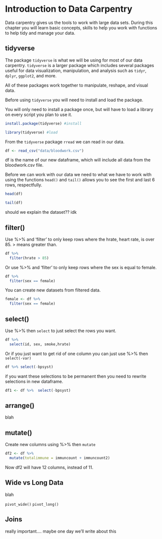 # Introduction to Data Carpentry

Data carpentry gives us the tools to work with large data sets. During this chapter you will learn basic concepts, skills to help you work with functions to help tidy and manage your data. 



## tidyverse

The package `tidyverse` is what we will be using for most of our data carpentry. `tidyverse` is a larger package which includes several packages useful for data visualization, manipulation, and analysis such as `tidyr`, `dplyr`, `ggplot2`, and more. 

All of these packages work together to manipulate, reshape, and visual data. 

Before using `tidyverse` you will need to install and load the package. 

You will only need to install a package once, but will have to load a library on every script you plan to use it. 

```r
install.package(tidyverse) #install

library(tidyverse) #load
```

From the `tidyverse` package `rread` we can read in our data.

```r
df <- read_csv("data/bloodwork.csv")

```

df is the name of our new dataframe, which will include all data from the bloodwork.csv file. 

Before we can work with our data we need to what we have to work with using the functions `head()` and `tail()` allows you to see the first and last 6 rows, respectfully. 

```r
head(df)
```

```r
tail(df)
```

should we explain the dataset?? idk 

## filter()
Use %>% and 'filter' to only keep rows where the hrate, heart rate, is over 85. > means greater than.

```r
df %>% 
  filter(hrate > 85)
```


Or use %>% and 'filter' to only keep rows where the sex is equal to female.
```r
df %>% 
  filter(sex == female)
```

You can create new datasets from filtered data.

```r
female <- df %>% 
  filter(sex == female)
```


## select()
Use %>% then `select` to just select the rows you want.

```r
df %>%  
  select(id, sex, smoke,hrate)
```

Or if you just want to get rid of one column you can just use %>% then `select(-var)`

```r
df %>% select(-bpsyst)
```

if you want these selections to be permanent then you need to rewrite selections in new dataframe. 

```r
df1 <- df %>%  select(-bpsyst)
```


## arrange()

blah

## mutate()

Create new columns using %>% then `mutate`

``` r
df2 <- df %>% 
  mutate(totalimmune = immuncount + immuncount2)

```
Now df2 will have 12 columns, instead of 11. 

## Wide vs Long Data

blah

`pivot_wide()`  `pivot_long()`



## Joins

really important....  maybe one day we'll write about this